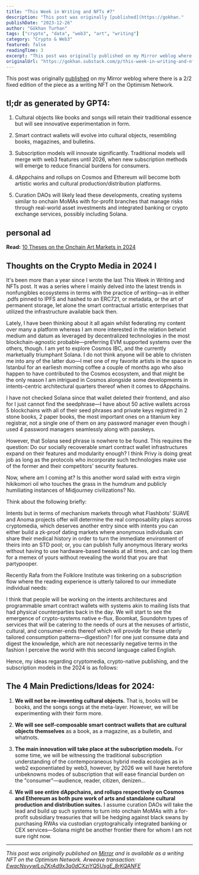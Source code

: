 ```yaml
---
title: "This Week in Writing and NFTs #7"
description: "This post was originally [published](https://gokhan."
publishDate: "2023-12-26"
author: "Gökhan Turhan"
tags: ["crypto", "data", "web3", "art", "writing"]
category: "Crypto & Web3"
featured: false
readingTime: 3
excerpt: "This post was originally published on my Mirror weblog where there is a 2/2 fixed edition of the piece as a writing NFT on the..."
originalUrl: "https://gokhan.substack.com/p/this-week-in-writing-and-nfts-7"
---
```



This post was originally [published](https://gokhan.mirror.xyz/ge3lq8VWjLeC9Cdt6IQTesHk9-T1vqqv_2ZUxG1LWy4) on my Mirror weblog where there is a 2/2 fixed edition of the piece as a writing NFT on the Optimism Network.

<ResponsiveImage
  src="/blog/images/this-week-writing-nfts-7-header.webp"
  alt="This Week in Writing & NFTs #7 Header featuring abstract digital art and typography"
  width={1200}
  height={675}
  fetchpriority="high"
  loading="eager"
  class="w-full rounded-lg shadow-lg my-8"
/>

## tl;dr as generated by GPT4:

1. Cultural objects like books and songs will retain their traditional essence but will see innovative experimentation in form.

2. Smart contract wallets will evolve into cultural objects, resembling books, magazines, and bulletins.

3. Subscription models will innovate significantly. Traditional models will merge with web3 features until 2026, when new subscription methods will emerge to reduce financial burdens for consumers.

4. dAppchains and rollups on Cosmos and Ethereum will become both artistic works and cultural production/distribution platforms.

5. Curation DAOs will likely lead these developments, creating systems similar to onchain MoMAs with for-profit branches that manage risks through real-world asset investments and integrated banking or crypto exchange services, possibly including Solana.

## personal ad

**Read:** [10 Theses on the Onchain Art Markets in 2024](https://0xgokhan.medium.com/10-theses-for-onchain-art-markets-in-2024-d8fe0362e0e6)

## Thoughts on the Crypto Media in 2024 I

It's been more than a year since I wrote the last This Week in Writing and NFTs post. It was a series where I mainly delved into the latest trends in nonfungibles ecosystems in terms with the practice of writing—as in either .pdfs pinned to IPFS and hashed to an ERC721, or metadata, or the art of permanent storage, let alone the smart contractual artistic enterprises that utilized the infrastructure available back then.

Lately, I have been thinking about it all again whilst federating my content over many a platform whereas I am more interested in the relation betwixt medium and datum as leveraged by decentralized technologies in the most blockchain-agnostic probable—preferring EVM supported systems over the others, though. I am yet to explore Cosmos IBC, and the currently marketually triumphant Solana. I do not think anyone will be able to christen me into any of the latter duo—I met one of my favorite artists in the space in Istanbul for an earliesh morning coffee a couple of months ago who also happen to have contributed to the Cosmos ecosystem, and that might be the only reason I am intrigued in Cosmos alongside some developments in intents-centric architectural quarters thereof when it comes to dAppchains.

I have not checked Solana since that wallet deleted their frontend, and also for I just cannot find the seedphrase—I have about 50 active wallets across 5 blockchains with all of their seed phrases and private keys registred in 2 stone books, 2 paper books, the most important ones on a titanium key registrar, not a single one of them on any password manager even though i used 4 password managers seamlessly along with passkeys.

However, that Solana seed phrase is nowhere to be found. This requires the question: Do our socially recoverable smart contract wallet infrastructures expand on their features and modularity enough? I think Privy is doing great job as long as the protocols who incorporate such technologies make use of the former and their competitors' security features.

Now, where am I coming at? Is this another word salad with extra virgin hikikomori oil who touches the grass in the humdrum and publicly humiliating instances of Midjourney civilizations? No.

Think about the following briefly:

Intents but in terms of mechanism markets through what Flashbots' SUAVE and Anoma projects offer will determine the real composability plays across cryptomedia, which deserves another entry since with intents you can either build a zk-proof dating markets where anonymous individuals can share their medical history in order to turn the immediate environment of theirs into an STD pool; or, you can publish fully anonymous literary works without having to use hardware-based tweaks at all times, and can log them for a memex of yours without revealing the world that you are that partypooper.

Recently Rafa from the Folklore Institute was tinkering on a subscription flow where the reading experience is utterly tailored to our immediate individual needs:

I think that people will be working on the intents architectures and programmable smart contract wallets with systems akin to mailing lists that had physical counterparties back in the day. We will start to see the emergence of crypto-systems native e-flux, Boomkat, Soundohm types of services that will be catering to the needs of ours at the nexuses of artistic, cultural, and consumer-ends thereof which will provide for these utterly tailored consumption patterns—digestion? I for one just consume data and digest the knowledge, which are not necessarily negative terms in the fashion I perceive the world with this second language called English.

Hence, my ideas regarding cryptomedia, crypto-native publishing, and the subscription models in the 2024 is as follows:

## The 4 Main Predictions/Ideas for 2024:

1. **We will not be re-inventing cultural objects.** That is, books will be books, and the songs songs at the meta-layer. However, we will be experimenting with their form more.

2. **We will see self-composable smart contract wallets that are cultural objects themselves** as a book, as a magazine, as a bulletin, and whatnots.

3. **The main innovation will take place at the subscription models.** For some time, we will be witnessing the traditional subscription understanding of the contemporaneous hybrid media ecologies as in web2 exponentiated by web3, however, by 2026 we will have heretofore unbeknowns modes of subscription that will ease financial burden on the "consumer"—audience, reader, citizen, denizen…

4. **We will see entire dAppchains, and rollups respectively on Cosmos and Ethereum as both pure work of arts and standalone cultural production and distribution suites.** I assume curation DAOs will take the lead and build up such systems to turn into onchain MoMAs with a for-profit subsidiary treasuries that will be hedging against black swans by purchasing RWAs via custodian cryptograhically integrated banking or CEX services—Solana might be another frontier there for whom I am not sure right now.

<ResponsiveImage
  src="/blog/images/this-week-writing-nfts-7-nft-mint.webp"
  alt="NFT Mint Graphic showing the digital collectible version of the writing NFT"
  width={1200}
  height={675}
  class="w-full rounded-lg shadow-lg my-8"
/>

---

*This post was originally published on [Mirror](https://gokhan.mirror.xyz/ge3lq8VWjLeC9Cdt6IQTesHk9-T1vqqv_2ZUxG1LWy4) and is available as a writing NFT on the Optimism Network. Arweave transaction: [EwacNsyywILoZKrAd9x3q0dCXziYQ5UsgE_8rKQANFE](https://viewblock.io/arweave/tx/EwacNsyywILoZKrAd9x3q0dCXziYQ5UsgE_8rKQANFE)*